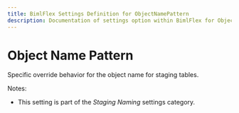 ---
title: BimlFlex Settings Definition for ObjectNamePattern
description: Documentation of settings option within BimlFlex for ObjectNamePattern
---
<head>
  <meta name="varigenceProduct" content="BimlFlex"></meta>
  <meta name="varigenceArticleType" content="Reference"></meta>
</head>


# Object Name Pattern

Specific override behavior for the object name for staging tables.

Notes:

* This setting is part of the *Staging Naming* settings category.


